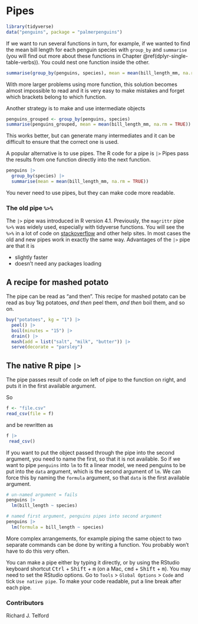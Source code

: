 # Pipes

```r
library(tidyverse)
data("penguins", package = "palmerpenguins")
```


If we want to run several functions in turn, for example, if we wanted to find the mean bill length for each penguin species with `group_by` and `summarise` (you will find out more about these functions in Chapter \@ref(dplyr-single-table-verbs)).
You could nest one function inside the other.

```r
summarise(group_by(penguins, species), mean = mean(bill_length_mm, na.rm = TRUE))
```
With more larger problems using more function, this solution becomes almost impossible to read and it is very easy to make mistakes and forget which brackets belong to which function.

Another strategy is to make and use intermediate objects

```r
penguins_grouped <- group_by(penguins, species)
summarise(penguins_grouped, mean = mean(bill_length_mm, na.rm = TRUE))
```
This works better, but can generate many intermediates and it can be difficult to ensure that the correct one is used.

A popular alternative is to use pipes.
The R code for a pipe is `|>`
Pipes pass the results from one function directly into the next function.

```r
penguins |> 
  group_by(species) |>
  summarise(mean = mean(bill_length_mm, na.rm = TRUE))
```

You never need to use pipes, but they can make code more readable.

### The old pipe `%>%` {- .facta .toc-ignore}

The `|>` pipe was introduced in R version 4.1.
Previously, the `magrittr` pipe `%>%` was widely used, especially with tidyverse functions.
You will see the `%>%` in a lot of code on [stackoverflow](https://stackoverflow.com/questions/tagged/r) and other help sites.
In most cases the old and new pipes work in exactly the same way.
Advantages of the `|>` pipe are that it is 

 - slightly faster
 - doesn't need any packages loading

## A recipe for mashed potato

The pipe can be read as "and then".
This recipe for mashed potato can be read as buy 1kg potatoes, *and then* peel them, *and then* boil them, and so on. 

```r
buy("potatoes", kg = "1") |> 
  peel() |> 
  boil(minutes = "15") |> 
  drain() |> 
  mash(add = list("salt", "milk", "butter")) |> 
  serve(decorate = "parsley")
```

## The native R pipe `|>`

The pipe passes result of code on left of pipe to the function on right, and puts it in the first available argument.

So

```r
f <- "file.csv"
read_csv(file = f)
```

and be rewritten as

```r
f |>
 read_csv()
```

If you want to put the object passed through the pipe into the second argument, you need to name the first, so that it is not available.
So if we want to pipe `penguins` into `lm` to fit a linear model, we need penguins to be put into the `data` argument, which is the second argument of `lm`.
We can force this by naming the `formula` argument, so that `data` is the first available argument.

```r
# un-named argument = fails
penguins |>
  lm(bill_length ~ species)

# named first argument, penguins pipes into second argument
penguins |>
  lm(formula = bill_length ~ species)
```

More complex arrangements, for example piping the same object to two separate commands can be done by writing a function.
You probably won't have to do this very often.

You can make a pipe either by typing it directly, or by using the RStudio keyboard shortcut <kbd>Ctrl</kbd> + <kbd>Shift</kbd> + <kbd>m</kbd> 
(on a Mac, <kbd>cmd</kbd> + <kbd>Shift</kbd> + <kbd>m</kbd>).
You may need to set the RStudio options.
Go to `Tools` > `Global Options` > `Code` and tick `Use native pipe`.
To make your code readable, put a line break after each pipe.

### Contributors {- .contributors .toc-ignore}

Richard J. Telford